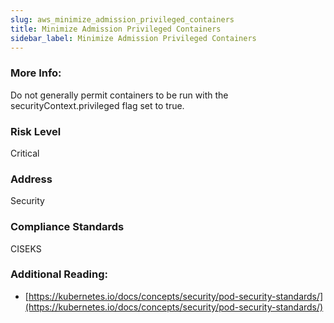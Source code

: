 ```yaml
---
slug: aws_minimize_admission_privileged_containers
title: Minimize Admission Privileged Containers
sidebar_label: Minimize Admission Privileged Containers
---
```


### More Info:

Do not generally permit containers to be run with the securityContext.privileged flag set to true.

### Risk Level

Critical

### Address

Security

### Compliance Standards

CISEKS


### Additional Reading:

- [https://kubernetes.io/docs/concepts/security/pod-security-standards/](https://kubernetes.io/docs/concepts/security/pod-security-standards/) 

